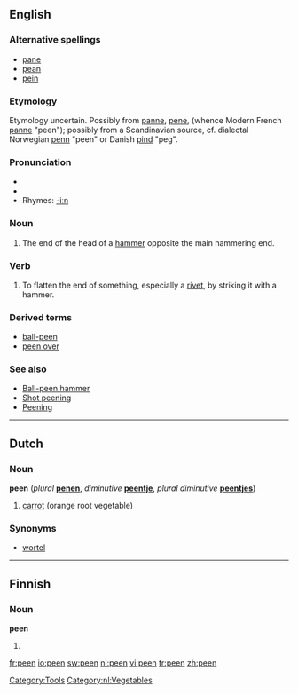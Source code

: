 {{Wikipedia}}
==English==

===Alternative spellings===
*[[pane]]
*[[pean]]
*[[pein]]

===Etymology===
Etymology uncertain.  Possibly from {{OF.}} [[panne]], [[pene]], (whence Modern French [[panne]] "peen"); possibly from a Scandinavian source, cf. dialectal Norwegian [[penn]] "peen" or Danish [[pind]] "peg".

{{etystub}}

===Pronunciation===
*{{IPA|/piː/}}
*{{audio|en-us-peen.ogg|Audio (US)}}
*Rhymes: [[Rhymes:English:-iːn|-iːn]]

===Noun===
{{en-noun}}
#The end of the head of a [[hammer]] opposite the main hammering end.

===Verb===
{{en-verb}}
#To flatten the end of something, especially a [[rivet]], by striking it with a hammer.

===Derived terms===
*[[ball-peen]]
*[[peen over]]

===See also===
*[[w:Ball-peen hammer|Ball-peen hammer]]
*[[w:Shot peening|Shot peening]]
*[[w:Peening|Peening]]

[[Category:Tools]]

----

==Dutch==
===Noun===
'''peen''' (''plural'' '''[[penen]]''', ''diminutive'' '''[[peentje]]''', ''plural diminutive'' '''[[peentjes]]''') 

# [[carrot]] (orange root vegetable)

===Synonyms===
*[[wortel]]

[[Category:nl:Vegetables]]

----

==Finnish==

===Noun===
'''peen'''

# {{fi-form of|pee|type=noun|case=genitive|pl=singular}}

[[fr:peen]]
[[io:peen]]
[[sw:peen]]
[[nl:peen]]
[[vi:peen]]
[[tr:peen]]
[[zh:peen]]